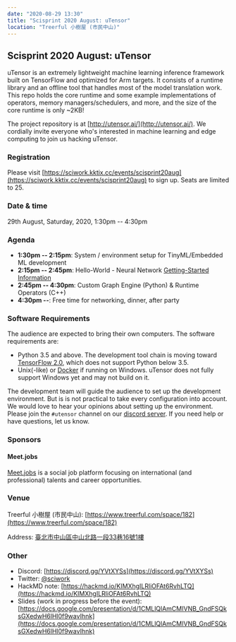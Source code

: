 ```yaml
---
date: "2020-08-29 13:30"
title: "Scisprint 2020 August: uTensor"
location: "Treerful 小樹屋 (市民中山)"
---
```


## Scisprint 2020 August: uTensor

uTensor is an extremely lightweight machine learning inference framework
built on TensorFlow and optimized for Arm targets. It consists of a
runtime library and an offline tool that handles most of the model
translation work. This repo holds the core runtime and some example
implementations of operators, memory managers/schedulers, and more, and
the size of the core runtime is only \~2KB!

The project repository is at [http://utensor.ai/](http://utensor.ai/). We cordially invite
everyone who's interested in machine learning and edge computing to join
us hacking uTensor.

### Registration

Please visit [https://sciwork.kktix.cc/events/scisprint20aug](https://sciwork.kktix.cc/events/scisprint20aug) to sign
up. Seats are limited to 25.

### Date & time

29th August, Saturday, 2020, 1:30pm -- 4:30pm

### Agenda

- **1:30pm -- 2:15pm**: System / environment setup for
  TinyML/Embedded ML development
- **2:15pm -- 2:45pm**: Hello-World - Neural Network [Getting-Started
  Information](https://github.com/uTensor/utensor-helloworld)
- **2:45pm -- 4:30pm**: Custom Graph Engine (Python) & Runtime
  Operators (C++)
- **4:30pm --**: Free time for networking, dinner, after party

### Software Requirements

The audience are expected to bring their own computers. The software
requirements are:

- Python 3.5 and above. The development tool chain is moving toward
  [TensorFlow 2.0](https://www.tensorflow.org/install), which does not
  support Python below 3.5.
- Unix(-like) or [Docker](https://docs.docker.com/docker-for-windows/)
  if running on Windows. uTensor does not fully support Windows yet
  and may not build on it.

The development team will guide the audience to set up the development
environment. But is is not practical to take every configuration into
account. We would love to hear your opinions about setting up the
environment. Please join the `#utensor` channel on our [discord
server](https://discord.gg/YVtXYSs). If you need help or have questions,
let us know.

### Sponsors

#### Meet.jobs

[Meet.jobs](https://meet.jobs/) is a social job platform focusing on
international (and professional) talents and career opportunities.

### Venue

Treerful 小樹屋 (市民中山): [https://www.treerful.com/space/182](https://www.treerful.com/space/182)

Address:
[臺北市中山區中山北路一段33巷16號1樓](https://goo.gl/maps/ca3bTh26gwSSFC5x8)

<Map src="https://www.google.com/maps/embed?pb=!1m18!1m12!1m3!1d3614.5693551165086!2d121.51979081500649!3d25.048684683965536!2m3!1f0!2f0!3f0!3m2!1i1024!2i768!4f13.1!3m3!1m2!1s0x3442a9a05086db25%3A0x9476c7fc50a08ff4!2z5biC5rCR5Lit5bGx5bCP5qi55bGL!5e0!3m2!1sen!2stw!4v1595149768833!5m2!1sen!2stw" />

### Other

- Discord: [https://discord.gg/YVtXYSs](https://discord.gg/YVtXYSs)
- Twitter: [\@sciwork](https://twitter.com/sciwork)
- HackMD note: [https://hackmd.io/KIMXhgILRliOFAt6RvhLTQ](https://hackmd.io/KIMXhgILRliOFAt6RvhLTQ)
- Slides (work in progress before the event):
  [https://docs.google.com/presentation/d/1CMLlQlAmCMIVNB_GndFSQksGXedwH6lHl0f9wavIhnk](https://docs.google.com/presentation/d/1CMLlQlAmCMIVNB_GndFSQksGXedwH6lHl0f9wavIhnk)
